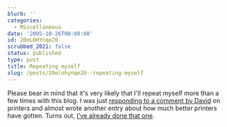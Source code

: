 ```yaml
---
blurb: ''
categories:
  - Miscellaneous
date: '2005-10-26T00:00:00'
id: 20eLOHYnqe20
scrubbed_2021: false
status: published
type: post
title: Repeating myself
slug: /posts/20elohynqe20--repeating-myself
---
```


Please bear in mind that it's very likely that I'll repeat myself
more than a few times with this blog. I was just
[responding to a comment by David](http://anotheralan.blogspot.com/2005/10/photography-is-what-im-supposed-to-do.html)
on printers and almost wrote another entry about how much better
printers have gotten. Turns out,
[I've already done that one](http://anotheralan.blogspot.com/2005/10/new-blade.html).
